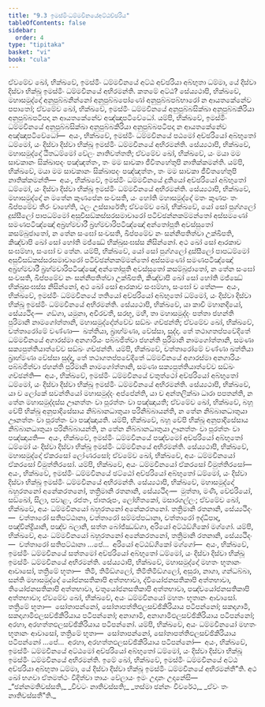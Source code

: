 ```yaml
---
title: "9.3 ඉමස්මිංධම්මවිනයේඅට්ඨච්ඡරිය"
tableOfContents: false
sidebar:
  order: 4
type: "tipitaka"
basket: "vi"
book: "cula"
---
```



<DynamicBreadcrumb />

<Division number="385" book="cula">

<Paragraph number="1868" book="cula">
ඒවමේව ඛෝ, භික්ඛවේ, ඉමස්මිං ධම්මවිනයේ අට්ඨ අච්ඡරියා අබ්භුතා ධම්මා, යේ දිස්වා දිස්වා භික්ඛූ ඉමස්මිං ධම්මවිනයේ අභිරමන්ති. කතමේ අට්ඨ?
</Paragraph>

<Paragraph number="1869" book="cula">
සේය්‍යථාපි, භික්ඛවේ, මහාසමුද්දෝ අනුපුබ්බනින්නෝ අනුපුබ්බපෝණෝ අනුපුබ්බපබ්භාරෝ න ආයතකේනේව පපාතෝ; ඒවමේව ඛෝ, භික්ඛවේ, ඉමස්මිං ධම්මවිනයේ අනුපුබ්බසික්ඛා අනුපුබ්බකිරියා අනුපුබ්බපටිපදා න ආයතකේනේව අඤ්ඤාපටිවේධෝ. යම්පි, භික්ඛවේ, ඉමස්මිං ධම්මවිනයේ අනුපුබ්බසික්ඛා අනුපුබ්බකිරියා අනුපුබ්බපටිපදා න ආයතකේනේව අඤ්ඤාපටිවේධෝ—  අයං, භික්ඛවේ, ඉමස්මිං ධම්මවිනයේ පඨමෝ අච්ඡරියෝ අබ්භුතෝ ධම්මෝ, යං දිස්වා දිස්වා භික්ඛූ ඉමස්මිං ධම්මවිනයේ අභිරමන්ති.
</Paragraph>

<Paragraph number="1870" book="cula">
සේය්‍යථාපි, භික්ඛවේ, මහාසමුද්දෝ ඨිතධම්මෝ වේලං නාතිවත්තති; ඒවමේව ඛෝ, භික්ඛවේ, යං මයා මම සාවකානං සික්ඛාපදං පඤ්ඤත්තං, තං මම සාවකා ජීවිතහේතුපි නාතික්කමන්ති. යම්පි, භික්ඛවේ, මයා මම සාවකානං සික්ඛාපදං පඤ්ඤත්තං, තං මම සාවකා ජීවිතහේතුපි නාතික්කමන්ති—  අයං, භික්ඛවේ, ඉමස්මිං ධම්මවිනයේ දුතියෝ අච්ඡරියෝ අබ්භුතෝ ධම්මෝ, යං දිස්වා දිස්වා භික්ඛූ ඉමස්මිං ධම්මවිනයේ අභිරමන්ති.
</Paragraph>

<Paragraph number="1871" book="cula">
සේය්‍යථාපි, භික්ඛවේ, මහාසමුද්දෝ න මතේන කුණපේන සංවසති, යං හෝති මහාසමුද්දේ මතං කුණපං තං ඛිප්පමේව තීරං වාහේති, ථලං උස්සාරේති; ඒවමේව ඛෝ, භික්ඛවේ, යෝ සෝ පුග්ගලෝ දුස්සීලෝ පාපධම්මෝ අසුචිසඞ්කස්සරසමාචාරෝ පටිච්ඡන්නකම්මන්තෝ අස්සමණෝ සමණපටිඤ්ඤෝ අබ්‍රහ්මචාරී බ්‍රහ්මචාරිපටිඤ්ඤෝ අන්තෝපූති අවස්සුතෝ කසම්බුජාතෝ, න තේන සංඝෝ සංවසති, ඛිප්පමේව නං සන්නිපතිත්වා උක්ඛිපති, කිඤ්චාපි ඛෝ සෝ හෝති මජ්ඣේ භික්ඛුසංඝස්ස නිසින්නෝ. අථ ඛෝ සෝ ආරකාව සංඝම්හා, සංඝෝ ච තේන. යම්පි, භික්ඛවේ, යෝ සෝ පුග්ගලෝ දුස්සීලෝ පාපධම්මෝ අසුචිසඞ්කස්සරසමාචාරෝ පටිච්ඡන්නකම්මන්තෝ අස්සමණෝ සමණපටිඤ්ඤෝ අබ්‍රහ්මචාරී බ්‍රහ්මචාරිපටිඤ්ඤෝ අන්තෝපූති අවස්සුතෝ කසම්බුජාතෝ, න තේන සංඝෝ සංවසති, ඛිප්පමේව නං සන්නිපතිත්වා උක්ඛිපති, කිඤ්චාපි ඛෝ සෝ හෝති මජ්ඣේ භික්ඛුසංඝස්ස නිසින්නෝ, අථ ඛෝ සෝ ආරකාව සංඝම්හා, සංඝෝ ච තේන—  අයං, භික්ඛවේ, ඉමස්මිං ධම්මවිනයේ තතියෝ අච්ඡරියෝ අබ්භුතෝ ධම්මෝ, යං දිස්වා දිස්වා භික්ඛූ ඉමස්මිං ධම්මවිනයේ අභිරමන්ති.
</Paragraph>

<Paragraph number="1872" book="cula">
සේය්‍යථාපි, භික්ඛවේ, යා කාචි මහානදියෝ, සේය්‍යථිදං—  ගඞ්ගා, යමුනා, අචිරවතී, සරභූ, මහී, තා මහාසමුද්දං පත්තා ජහන්ති පුරිමානි නාමගෝත්තානි, මහාසමුද්දෝත්වේව සඞ්ඛං ගච්ඡන්ති; ඒවමේව ඛෝ, භික්ඛවේ, චත්තාරෝමේ වණ්ණා—  ඛත්තියා, බ්‍රාහ්මණා, වේස්සා, සුද්දා. තේ තථාගතප්පවේදිතේ ධම්මවිනයේ අගාරස්මා අනගාරියං පබ්බජිත්වා ජහන්ති පුරිමානි නාමගෝත්තානි, සමණා සක්‍යපුත්තියාත්වේව සඞ්ඛං ගච්ඡන්ති. යම්පි, භික්ඛවේ, චත්තාරෝමේ වණ්ණා ඛත්තියා බ්‍රාහ්මණා වේස්සා සුද්දා, තේ තථාගතප්පවේදිතේ ධම්මවිනයේ අගාරස්මා අනගාරියං පබ්බජිත්වා ජහන්ති පුරිමානි නාමගෝත්තානි, සමණා සක්‍යපුත්තියාත්වේව සඞ්ඛං ගච්ඡන්ති—  අයං, භික්ඛවේ, ඉමස්මිං ධම්මවිනයේ චතුත්ථෝ අච්ඡරියෝ අබ්භුතෝ ධම්මෝ, යං දිස්වා දිස්වා භික්ඛූ ඉමස්මිං ධම්මවිනයේ අභිරමන්ති.
</Paragraph>

<Paragraph number="1873" book="cula">
සේය්‍යථාපි, භික්ඛවේ, යා ච ලෝකේ සවන්තියෝ මහාසමුද්දං අප්පේන්ති, යා ච අන්තලික්ඛා ධාරා පපතන්ති, න තේන මහාසමුද්දස්ස ඌනත්තං වා පූරත්තං වා පඤ්ඤායති; ඒවමේව ඛෝ, භික්ඛවේ, බහූ චේපි භික්ඛූ අනුපාදිසේසාය නිබ්බානධාතුයා පරිනිබ්බායන්ති, න තේන නිබ්බානධාතුයා ඌනත්තං වා පූරත්තං වා පඤ්ඤායති. යම්පි, භික්ඛවේ, බහූ චේපි භික්ඛූ අනුපාදිසේසාය නිබ්බානධාතුයා පරිනිබ්බායන්ති, න තේන නිබ්බානධාතුයා ඌනත්තං වා පූරත්තං වා පඤ්ඤායති—  අයං, භික්ඛවේ, ඉමස්මිං ධම්මවිනයේ පඤ්චමෝ අච්ඡරියෝ අබ්භුතෝ ධම්මෝ යං දිස්වා දිස්වා භික්ඛූ ඉමස්මිං ධම්මවිනයේ අභිරමන්ති.
</Paragraph>

<Paragraph number="1874" book="cula">
සේය්‍යථාපි, භික්ඛවේ, මහාසමුද්දෝ ඒකරසෝ ලෝණරසෝ; ඒවමේව ඛෝ, භික්ඛවේ, අයං ධම්මවිනයෝ ඒකරසෝ විමුත්තිරසෝ. යම්පි, භික්ඛවේ, අයං ධම්මවිනයෝ ඒකරසෝ විමුත්තිරසෝ—  අයං, භික්ඛවේ, ඉමස්මිං ධම්මවිනයේ ඡට්ඨෝ අච්ඡරියෝ අබ්භුතෝ ධම්මෝ, යං දිස්වා දිස්වා භික්ඛූ ඉමස්මිං ධම්මවිනයේ අභිරමන්ති.
</Paragraph>

<Paragraph number="1875" book="cula">
සේය්‍යථාපි, භික්ඛවේ, මහාසමුද්දෝ බහුරතනෝ අනේකරතනෝ, තත්‍රිමානි රතනානි, සේය්‍යථිදං—  මුත්තා, මණි, වේළුරියෝ, සඞ්ඛෝ, සිලා, පවාළං, රජතං, ජාතරූපං, ලෝහිතකෝ, මසාරගල්ලං; ඒවමේව ඛෝ, භික්ඛවේ, අයං ධම්මවිනයෝ බහුරතනෝ අනේකරතනෝ. තත්‍රිමානි රතනානි, සේය්‍යථිදං—  චත්තාරෝ සතිපට්ඨානා, චත්තාරෝ සම්මප්පධානා, චත්තාරෝ ඉද්ධිපාදා, පඤ්චින්ද්‍රියානි, පඤ්ච බලානි, සත්ත බෝජ්ඣඞ්ගා, අරියෝ අට්ඨඞ්ගිකෝ මග්ගෝ. යම්පි, භික්ඛවේ, අයං ධම්මවිනයෝ බහුරතනෝ අනේකරතනෝ, තත්‍රිමානි රතනානි, සේය්‍යථිදං—  චත්තාරෝ සතිපට්ඨානා …පේ…  අරියෝ අට්ඨඞ්ගිකෝ මග්ගෝ—  අයං, භික්ඛවේ, ඉමස්මිං ධම්මවිනයේ සත්තමෝ අච්ඡරියෝ අබ්භුතෝ ධම්මෝ, යං දිස්වා දිස්වා භික්ඛූ ඉමස්මිං ධම්මවිනයේ අභිරමන්ති.
</Paragraph>

<Paragraph number="1876" book="cula">
සේය්‍යථාපි, භික්ඛවේ, මහාසමුද්දෝ මහතං භූතානං ආවාසෝ, තත්‍රිමේ භූතා—  තිමි, තිමිඞ්ගලෝ, තිමිතිමිඞ්ගලෝ, අසුරා, නාගා, ගන්ධබ්බා, සන්ති මහාසමුද්දේ යෝජනසතිකාපි අත්තභාවා, ද්වියෝජනසතිකාපි අත්තභාවා, තියෝජනසතිකාපි අත්තභාවා, චතුයෝජනසතිකාපි අත්තභාවා, පඤ්චයෝජනසතිකාපි අත්තභාවා; ඒවමේව ඛෝ, භික්ඛවේ, අයං ධම්මවිනයෝ මහතං භූතානං ආවාසෝ. තත්‍රිමේ භූතා—  සෝතාපන්නෝ, සෝතාපත්තිඵලසච්ඡිකිරියාය පටිපන්නෝ; සකදාගාමී, සකදාගාමිඵලසච්ඡිකිරියාය පටිපන්නෝ; අනාගාමී, අනාගාමිඵලසච්ඡිකිරියාය පටිපන්නෝ; අරහා, අරහත්තඵලසච්ඡිකිරියාය පටිපන්නෝ. යම්පි, භික්ඛවේ, අයං ධම්මවිනයෝ මහතං භූතානං ආවාසෝ, තත්‍රිමේ භූතා—  සෝතාපන්නෝ, සෝතාපත්තිඵලසච්ඡිකිරියාය පටිපන්නෝ …පේ…  අරහා, අරහත්තඵලසච්ඡිකිරියාය පටිපන්නෝ—  අයං, භික්ඛවේ, ඉමස්මිං ධම්මවිනයේ අට්ඨමෝ අච්ඡරියෝ අබ්භුතෝ ධම්මෝ, යං දිස්වා දිස්වා භික්ඛූ ඉමස්මිං ධම්මවිනයේ අභිරමන්ති. ඉමේ ඛෝ, භික්ඛවේ, ඉමස්මිං ධම්මවිනයේ අට්ඨ අච්ඡරියා අබ්භුතා ධම්මා, යේ දිස්වා දිස්වා භික්ඛූ ඉමස්මිං ධම්මවිනයේ අභිරමන්තී”ති.
</Paragraph>

<Paragraph number="1877" book="cula">
අථ ඛෝ භගවා ඒතමත්ථං විදිත්වා තායං වේලායං ඉමං උදානං උදානේසි—
</Paragraph>

<Paragraph number="1878" type="verses" book="cula">
_“ඡන්නමතිවස්සති,_  
_විවටං නාතිවස්සති;_  
_තස්මා ඡන්නං විවරේථ,_  
_ඒවං තං නාතිවස්සතී”ති._
</Paragraph>
</Division>